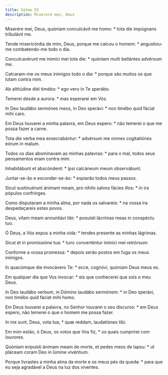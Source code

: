 ```yaml
---
title: Salmo 55
description: Miserere mei, Deus
---
```


<div class="side-by-side not-content">

Miserére mei, Deus, quóniam conculcávit me homo: * tota die impúgnans tribulávit me.

Tende misericórdia de mim, Deus, porque me calcou o homem: * angustiou-me combatendo-me todo o dia.

Conculcavérunt me inimíci mei tota die: * quóniam multi bellántes advérsum me.

Calcaram-me os meus inimigos todo o dia: * porque são muitos os que lutam contra mim.

Ab altitúdine diéi timébo: * ego vero in Te sperábo.

Temerei desde a aurora: * mas esperarei em Vós.

In Deo laudábo sermónes meos, in Deo sperávi: * non timébo quid fáciat mihi caro.

Em Deus louvarei a minha palavra, em Deus espero: * não temerei o que me possa fazer a carne.

Tota die verba mea exsecrabántur: * advérsum me omnes cogitatiónes eórum in malum.

Todos os dias abominavam as minhas palavras: * para o mal, todos seus pensamentos eram contra mim.

Inhabitábunt et abscóndent: * ipsi calcáneum meum observábunt.

Juntar-se-ão e esconder-se-ão: * espiarão todos meus passos.

Sicut sustinuérunt ánimam meam, pro níhilo salvos fácies illos: * in ira pópulos confrínges.

Como disputaram a minha alma, por nada os salvareis: * na vossa ira despedaçareis estes povos.

Deus, vitam meam annuntiávi tibi: * posuísti lácrimas meas in conspéctu tuo.

Ó Deus, a Vós expus a minha vida: * tendes presente as minhas lágrimas.

Sicut et in promissióne tua: * tunc converténtur inimíci mei retrórsum:

Conforme a vossa promessa: * depois serão postos em fuga os meus inimigos.

In quacúmque die invocávero Te: * ecce, cognóvi, quóniam Deus meus es.

Em qualquer dia que Vos invocar: * eis que conhecerei que sois o meu Deus.

In Deo laudábo verbum, in Dómino laudábo sermónem: * in Deo sperávi, non timébo quid fáciat mihi homo.

Em Deus louvarei a palavra, no Senhor louvarei o seu discurso: * em Deus espero, não temerei o que o homem me possa fazer.

In me sunt, Deus, vota tua, * quæ reddam, laudatiónes tibi.

Em mim estão, ó Deus, os votos que Vos fiz, * os quais cumprirei com louvores.

Quóniam eripuísti ánimam meam de morte, et pedes meos de lapsu: * ut pláceam coram Deo in lúmine vivéntium.

Porque livrastes a minha alma da morte e os meus pés da queda: * para que eu seja agradável a Deus na luz dos viventes.

</div>
